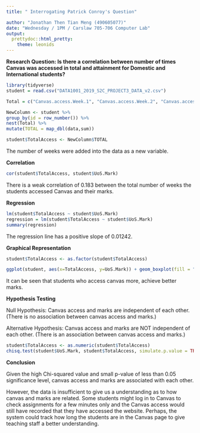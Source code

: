 ---
title: " Interrogating Patrick Conroy's Question"

author: "Jonathan Then Tian Meng (490605077)"
date: "Wednesday / 1PM / Carslaw 705-706 Computer Lab"
output:
  prettydoc::html_pretty:
    theme: leonids
---

**Research Question: Is there a correlation between number of times Canvas was accessed in total and attainment for Domestic and International students?**

```{r}
library(tidyverse)
student = read.csv("DATA1001_2019_S2C_PROJECT3_DATA_v2.csv")
```

```{r}
Total = c("Canvas.access.Week.1", "Canvas.access.Week.2", "Canvas.access.Week.3", "Canvas.access.Week.4", "Canvas.access.Week.5", "Canvas.access.Week.6", "Canvas.access.Week.7", "Canvas.access.Week.8", "Canvas.access.Week.9", "Canvas.access.Week.10", "Canvas.access.Week.11", "Canvas.access.Week.12", "Canvas.access.Week.13")

NewColumn <- student %>%
group_by(id = row_number()) %>% 
nest(Total) %>% 
mutate(TOTAL = map_dbl(data,sum))

student$TotalAccess <- NewColumn$TOTAL
```
The number of weeks were added into the data as a new variable.

**Correlation**
```{r}
cor(student$TotalAccess, student$UoS.Mark)
```
There is a weak correlation of 0.183 between the total number of weeks the students accessed Canvas and their marks.

**Regression**
```{r}
lm(student$TotalAccess ~ student$UoS.Mark)
regression = lm(student$TotalAccess ~ student$UoS.Mark)
summary(regression)
```
The regression line has a positive slope of 0.01242.

**Graphical Representation**
```{r}
student$TotalAccess <- as.factor(student$TotalAccess)

ggplot(student, aes(x=TotalAccess, y=UoS.Mark)) + geom_boxplot(fill = "#C497E8", color = "black") + xlab("Total Canvas Access (Weeks)") + ylab("Marks") + ggtitle("Canvas Access (weeks) vs Marks") + theme(panel.background = element_rect(fill = "white"))
```
It can be seen that students who access canvas more, achieve better marks.

**Hypothesis Testing**  

Null Hypothesis: Canvas access and marks are independent of each other. (There is no association between canvas access and marks.)  

Alternative Hypothesis: Canvas access and marks are NOT independent of each other. (There is an association between canvas access and marks.)

```{r}
student$TotalAccess <- as.numeric(student$TotalAccess)
chisq.test(student$UoS.Mark, student$TotalAccess, simulate.p.value = TRUE, B = 10000)
```
**Conclusion**

Given the high Chi-squared value and small p-value of less than 0.05 significance level, canvas access and marks are associated with each other.

However, the data is insufficient to give us a understanding as to how canvas and marks are related. Some students might log in to Canvas to check assignments for a few minutes only and the Canvas access would still have recorded that they have accessed the website. Perhaps, the system could track how long the students are in the Canvas page to give teaching staff a better understanding.
